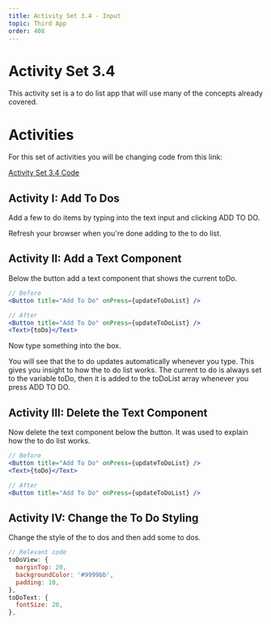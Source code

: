 ```yaml
---
title: Activity Set 3.4 - Input
topic: Third App
order: 408
---
```


# Activity Set 3.4

This activity set is a to do list app that will use many of the concepts already covered.

# Activities

For this set of activities you will be changing code
from this link: 

<a href="https://snack.expo.io/@jeremyjgyoung/90890b" target="_blank" class="mdxLink">Activity Set 3.4 Code</a>

## Activity I: Add To Dos

Add a few to do items by typing into the text input and clicking ADD TO DO.

Refresh your browser when you're done adding to the to do list.

## Activity II: Add a Text Component

Below the button add a text component that shows the current toDo.

```jsx title=App.js
// Before
<Button title="Add To Do" onPress={updateToDoList} />

// After
<Button title="Add To Do" onPress={updateToDoList} />
<Text>{toDo}</Text>
```

Now type something into the box.

You will see that the to do updates automatically whenever you type.
This gives you insight to how the to do list works.
The current to do is always set to the variable toDo, then it is added to the
toDoList array whenever you press ADD TO DO.

## Activity III: Delete the Text Component

Now delete the text component below the button.
It was used to explain how the to do list works.

```jsx title=App.js
// Before
<Button title="Add To Do" onPress={updateToDoList} />
<Text>{toDo}</Text>

// After
<Button title="Add To Do" onPress={updateToDoList} />
```

## Activity IV: Change the To Do Styling

Change the style of the to dos and then add some to dos.

```jsx title=App.js
// Relevant code
toDoView: {
  marginTop: 20,
  backgroundColor: '#9999bb',
  padding: 10,
},
toDoText: {
  fontSize: 20,
},
```
